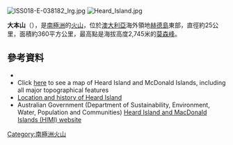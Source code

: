 [[Image:ISS018-E-038182_lrg.jpg|right]]
[[Image:Heard_Island.jpg|right]]

'''大本山'''（{{lang-en|Big Ben}}），是[[南極洲|南極洲]]的[[火山|火山]]，位於[[澳大利亞|澳大利亞]]海外領地[[赫德島|赫德島]]東部，直徑約25公里，面積約360平方公里，最高點是海拔高度2,745米的[[莫森峰|莫森峰]]。

==參考資料==
* {{cite book | last = LeMasurier | first = W. E. | coauthors = Thomson, J. W. (eds.) | title = Volcanoes of the Antarctic Plate and Southern Oceans | publisher = American Geophysical Union | year = 1990 | isbn = 0-87590-172-7 | page = 512 pp }}
*Click [http://www.heardisland.aq/__data/assets/pdf_file/0018/639/HIMI_general.pdf here]{{Wayback|url=http://www.heardisland.aq/__data/assets/pdf_file/0018/639/HIMI_general.pdf |date=20140211194507 }} to see a map of Heard Island and McDonald Islands, including all major topographical features
*[https://web.archive.org/web/20060317165141/http://www.btinternet.com/~sa_sa/heard_island/heard.html Location and history of Heard Island]
*Australian Government (Department of Sustainability, Environment, Water, Population and Communities) [http://www.heardisland.aq/ Heard Island and MacDonald Islands (HIMI) website]{{Wayback|url=http://www.heardisland.aq/ |date=20140702075242 }}

{{coord|53|06|30|S|73|31|30|E|type:mountain_region:HM|display=title}}

{{Antarctica-geo-stub}}
[[Category:南極洲火山|Category:南極洲火山]]